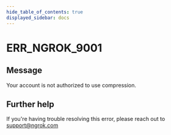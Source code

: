 ```yaml
---
hide_table_of_contents: true
displayed_sidebar: docs
---
```



# ERR_NGROK_9001

## Message

Your account is not authorized to use compression.

<ErrorDetails error="err_ngrok_9001" />

## Further help

If you're having trouble resolving this error, please reach out to [support@ngrok.com](mailto:support@ngrok.com?subject=Help%20with%20ERR_NGROK_9001)
